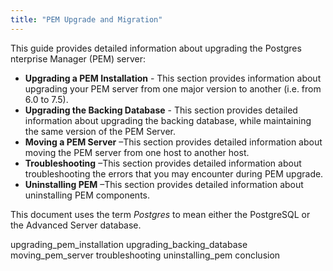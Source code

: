 ```yaml
---
title: "PEM Upgrade and Migration"
---
```




This guide provides detailed information about upgrading the Postgres nterprise Manager (PEM) server:

-   **Upgrading a PEM Installation** - This section provides information about upgrading your PEM server from one major version to another (i.e. from 6.0 to 7.5).
-   **Upgrading the Backing Database** - This section provides detailed information about upgrading the backing database, while maintaining the same version of the PEM Server.
-   **Moving a PEM Server** –This section provides detailed information about moving the PEM server from one host to another host.
-   **Troubleshooting** –This section provides detailed information about troubleshooting the errors that you may encounter during PEM upgrade.
-   **Uninstalling PEM** –This section provides detailed information about uninstalling PEM components.

This document uses the term *Postgres* to mean either the PostgreSQL or the Advanced Server database.

<div class="toctree" maxdepth="3">

upgrading\_pem\_installation upgrading\_backing\_database moving\_pem\_server troubleshooting uninstalling\_pem conclusion

</div>
